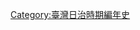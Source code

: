 {{Commons category}}
{{Year in country category|1|9|0|9|台灣|亞洲|日本|}}

[[Category:臺灣日治時期編年史|Category:臺灣日治時期編年史]]
